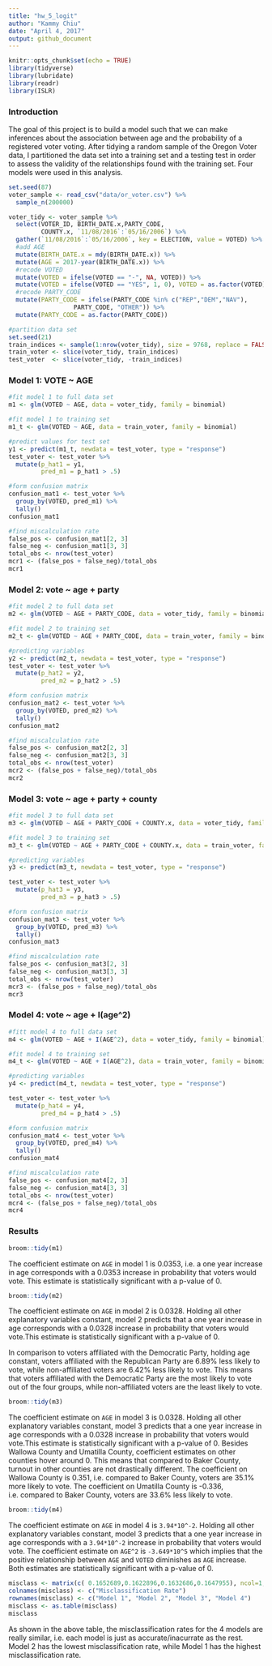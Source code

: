 ```yaml
---
title: "hw_5_logit"
author: "Kammy Chiu"
date: "April 4, 2017"
output: github_document
---
```


```r
knitr::opts_chunk$set(echo = TRUE)
library(tidyverse)
library(lubridate)
library(readr)
library(ISLR)
```
### Introduction
The goal of this project is to build a model such that we can make inferences about the association between age and the probability of a registered voter voting. After tidying a random sample of the Oregon Voter data, I partitioned the data set into a training set and a testing test in order to assess the validity of the relationships found with the training set. Four models were used in this analysis.
```r
set.seed(87)
voter_sample <- read_csv("data/or_voter.csv") %>%
  sample_n(200000)

voter_tidy <- voter_sample %>%
  select(VOTER_ID, BIRTH_DATE.x,PARTY_CODE,
         COUNTY.x, `11/08/2016`:`05/16/2006`) %>%
  gather(`11/08/2016`:`05/16/2006`, key = ELECTION, value = VOTED) %>%
  #add AGE
  mutate(BIRTH_DATE.x = mdy(BIRTH_DATE.x)) %>%
  mutate(AGE = 2017-year(BIRTH_DATE.x)) %>%
  #recode VOTED
  mutate(VOTED = ifelse(VOTED == "-", NA, VOTED)) %>%
  mutate(VOTED = ifelse(VOTED == "YES", 1, 0), VOTED = as.factor(VOTED)) %>%
  #recode PARTY_CODE
  mutate(PARTY_CODE = ifelse(PARTY_CODE %in% c("REP","DEM","NAV"),
                  PARTY_CODE, "OTHER")) %>%
  mutate(PARTY_CODE = as.factor(PARTY_CODE))

```
```r
#partition data set
set.seed(21)
train_indices <- sample(1:nrow(voter_tidy), size = 9768, replace = FALSE)
train_voter <- slice(voter_tidy, train_indices)
test_voter  <- slice(voter_tidy, -train_indices)
```
### Model 1: VOTE ~ AGE
```r
#fit model 1 to full data set
m1 <- glm(VOTED ~ AGE, data = voter_tidy, family = binomial)

#fit model 1 to training set
m1_t <- glm(VOTED ~ AGE, data = train_voter, family = binomial)

#predict values for test set
y1 <- predict(m1_t, newdata = test_voter, type = "response")
test_voter <- test_voter %>%
  mutate(p_hat1 = y1,
         pred_m1 = p_hat1 > .5)

#form confusion matrix
confusion_mat1 <- test_voter %>%
  group_by(VOTED, pred_m1) %>%
  tally()
confusion_mat1

#find miscalculation rate
false_pos <- confusion_mat1[2, 3]
false_neg <- confusion_mat1[3, 3]
total_obs <- nrow(test_voter)
mcr1 <- (false_pos + false_neg)/total_obs
mcr1
```
### Model 2: vote ~ age + party
```r
#fit model 2 to full data set
m2 <- glm(VOTED ~ AGE + PARTY_CODE, data = voter_tidy, family = binomial)

#fit model 2 to training set
m2_t <- glm(VOTED ~ AGE + PARTY_CODE, data = train_voter, family = binomial)

#predicting variables
y2 <- predict(m2_t, newdata = test_voter, type = "response")
test_voter <- test_voter %>%
  mutate(p_hat2 = y2,
         pred_m2 = p_hat2 > .5)

#form confusion matrix
confusion_mat2 <- test_voter %>%
  group_by(VOTED, pred_m2) %>%
  tally()
confusion_mat2

#find miscalculation rate
false_pos <- confusion_mat2[2, 3]
false_neg <- confusion_mat2[3, 3]
total_obs <- nrow(test_voter)
mcr2 <- (false_pos + false_neg)/total_obs
mcr2
```

### Model 3: vote ~ age + party + county
```r
#fit model 3 to full data set
m3 <- glm(VOTED ~ AGE + PARTY_CODE + COUNTY.x, data = voter_tidy, family = binomial)

#fit model 3 to training set
m3_t <- glm(VOTED ~ AGE + PARTY_CODE + COUNTY.x, data = train_voter, family = binomial)

#predicting variables
y3 <- predict(m3_t, newdata = test_voter, type = "response")

test_voter <- test_voter %>%
  mutate(p_hat3 = y3,
         pred_m3 = p_hat3 > .5)

#form confusion matrix
confusion_mat3 <- test_voter %>%
  group_by(VOTED, pred_m3) %>%
  tally()
confusion_mat3

#find miscalculation rate
false_pos <- confusion_mat3[2, 3]
false_neg <- confusion_mat3[3, 3]
total_obs <- nrow(test_voter)
mcr3 <- (false_pos + false_neg)/total_obs
mcr3
```

### Model 4: vote ~ age + I(age^2)
``` r
#fitt model 4 to full data set
m4 <- glm(VOTED ~ AGE + I(AGE^2), data = voter_tidy, family = binomial)

#fit model 4 to training set
m4_t <- glm(VOTED ~ AGE + I(AGE^2), data = train_voter, family = binomial)

#predicting variables
y4 <- predict(m4_t, newdata = test_voter, type = "response")

test_voter <- test_voter %>%
  mutate(p_hat4 = y4,
         pred_m4 = p_hat4 > .5)

#form confusion matrix
confusion_mat4 <- test_voter %>%
  group_by(VOTED, pred_m4) %>%
  tally()
confusion_mat4

#find miscalculation rate
false_pos <- confusion_mat4[2, 3]
false_neg <- confusion_mat4[3, 3]
total_obs <- nrow(test_voter)
mcr4 <- (false_pos + false_neg)/total_obs
mcr4
```
### Results
```r
broom::tidy(m1)
```
The coefficient estimate on `AGE` in model 1 is 0.0353, i.e. a one year increase in age corresponds with a 0.0353 increase in probability that voters would vote. This estimate is statistically significant with a p-value of 0.
```r
broom::tidy(m2)
```
The coefficient estimate on `AGE` in model 2 is 0.0328. Holding all other explanatory variables constant, model 2 predicts that a one year increase in age corresponds with a 0.0328 increase in probability that voters would vote.This estimate is statistically significant with a p-value of 0.

In comparison to voters affiliated with the Democratic Party, holding age constant, voters affiliated with the Republican Party are 6.89% less likely to vote, while non-affiliated voters are 6.42% less likely to vote. This means that voters affiliated with the Democratic Party are the most likely to vote out of the four groups, while non-affiliated voters are the least likely to vote. 
```r
broom::tidy(m3)
```
The coefficient estimate on `AGE` in model 3 is 0.0328. Holding all other explanatory variables constant, model 3 predicts that a one year increase in age corresponds with a 0.0328 increase in probability that voters would vote.This estimate is statistically significant with a p-value of 0. Besides Wallowa County and Umatilla County, coefficient estimates on other counties hover around 0. This means that compared to Baker County, turnout in other counties are not drastically different. The coefficient on Wallowa County is 0.351, i.e. compared to Baker County, voters are 35.1% more likely to vote. The coefficient on Umatilla County is -0.336, i.e. compared to Baker County, voters are 33.6% less likely to vote.
```r
broom::tidy(m4)
```
The coefficient estimate on `AGE` in model 4 is `3.94*10^-2`. Holding all other explanatory variables constant, model 3 predicts that a one year increase in age corresponds with a `3.94*10^-2` increase in probability that voters would vote. The coefficient estimate on `AGE^2` is `-3.649*10^5` which implies that the positive relationship between `AGE` and `VOTED` diminishes as `AGE` increase. Both estimates are statistically significant with a p-value of 0.
```r
misclass <- matrix(c( 0.1652689,0.1622896,0.1632686,0.1647955), ncol=1, byrow=T)
colnames(misclass) <- c("Misclassification Rate")
rownames(misclass) <- c("Model 1", "Model 2", "Model 3", "Model 4")
misclass <- as.table(misclass)
misclass
```
As shown in the above table, the misclassification rates for the 4 models are really similar, i.e. each model is just as accurate/inacurrate as the rest. Model 2 has the lowest misclassification rate, while Model 1 has the highest misclassification rate.
